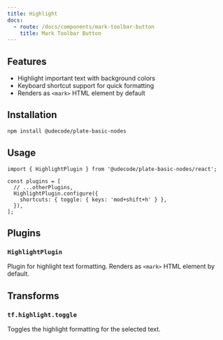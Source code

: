 ```yaml
---
title: Highlight
docs:
  - route: /docs/components/mark-toolbar-button
    title: Mark Toolbar Button
---
```


<ComponentPreview name="basic-marks-demo" />

<PackageInfo>

## Features

- Highlight important text with background colors
- Keyboard shortcut support for quick formatting
- Renders as `<mark>` HTML element by default

</PackageInfo>

## Installation

```bash
npm install @udecode/plate-basic-nodes
```

## Usage

```tsx
import { HighlightPlugin } from '@udecode/plate-basic-nodes/react';

const plugins = [
  // ...otherPlugins,
  HighlightPlugin.configure({
    shortcuts: { toggle: { keys: 'mod+shift+h' } },
  }),
];
```

## Plugins

### `HighlightPlugin`

Plugin for highlight text formatting. Renders as `<mark>` HTML element by default.

## Transforms

### `tf.highlight.toggle`

Toggles the highlight formatting for the selected text. 